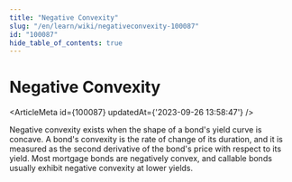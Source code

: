 ```yaml
---
title: "Negative Convexity"
slug: "/en/learn/wiki/negativeconvexity-100087"
id: "100087"
hide_table_of_contents: true
---
```



# Negative Convexity

<ArticleMeta id={100087} updatedAt={'2023-09-26 13:58:47'} />
<div className='border-solid border-b border-t-0 my-4 border-[var(--ifm-color-gray-300)]' />

Negative convexity exists when the shape of a bond's yield curve is concave. A bond's convexity is the rate of change of its duration, and it is measured as the second derivative of the bond's price with respect to its yield. Most mortgage bonds are negatively convex, and callable bonds usually exhibit negative convexity at lower yields.
